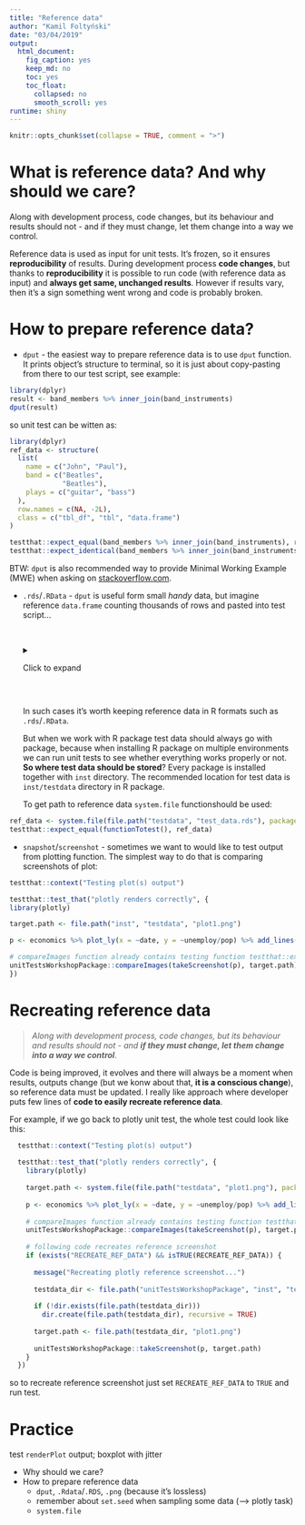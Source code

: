 ```yaml
---
title: "Reference data"
author: "Kamil Foltyński"
date: "03/04/2019"
output:
  html_document:
    fig_caption: yes
    keep_md: no
    toc: yes
    toc_float:
      collapsed: no
      smooth_scroll: yes
runtime: shiny
---
```


```r
knitr::opts_chunk$set(collapse = TRUE, comment = ">")
```

# What is reference data? And why should we care?

Along with development process, code changes, but its behaviour and results should not - 
and if they must change, let them change into a way we control. 

Reference data is used as input for unit tests. It's frozen, so it ensures **reproducibility** of results.
During development process **code changes**, but thanks to **reproducibility** it is possible to run 
code (with reference data as input) and **always get same, unchanged results**. However if results vary, then
it's a sign something went wrong and code is probably broken.

# How to prepare reference data?

* `dput` - the easiest way to prepare reference data is to use `dput` function. It prints object's structure to terminal, so
it is just about copy-pasting from there to our test script, see example:

```r
library(dplyr)
result <- band_members %>% inner_join(band_instruments)
dput(result)
```

so unit test can be witten as:

```r
library(dplyr)
ref_data <- structure(
  list(
    name = c("John", "Paul"),
    band = c("Beatles",
             "Beatles"),
    plays = c("guitar", "bass")
  ),
  row.names = c(NA, -2L),
  class = c("tbl_df", "tbl", "data.frame")
)

testthat::expect_equal(band_members %>% inner_join(band_instruments), ref_data)
testthat::expect_identical(band_members %>% inner_join(band_instruments), ref_data)
```
  
  BTW: `dput` is also recommended way to provide Minimal Working Example (MWE) when 
  asking on [stackoverflow.com](https://stackoverflow.com).
  

* `.rds`/`.RData` - `dput` is useful form small _handy_ data, but imagine reference `data.frame` counting thousands of rows
and pasted into test script...


  <br>
  <details>
  <summary>Click to expand</summary>
  ```r
  dput(iris)
  ```
  </details>
  <br>

  In such cases it's worth keeping reference data in R formats such as `.rds`/`.RData`. 
  
  But when we work with R package test data should always go with package, because when installing R package 
  on multiple environments we can run unit tests to see whether everything works properly or not. 
  **So where test data should be stored**? Every package is installed together with `inst` directory. 
  The recommended location for test data is `inst/testdata` directory in R package. 
  
  To get path to reference data `system.file` functionshould be used:
  
```r
ref_data <- system.file(file.path("testdata", "test_data.rds"), package = "SpendWorx")
testthat::expect_equal(functionTotest(), ref_data)
```
  
* `snapshot`/`screenshot` - sometimes we want to would like to test output from plotting function. 
The simplest way to do that is comparing screenshots of plot:

```r
testthat::context("Testing plot(s) output")

testthat::test_that("plotly renders correctly", {
library(plotly)

target.path <- file.path("inst", "testdata", "plot1.png") 

p <- economics %>% plot_ly(x = ~date, y = ~unemploy/pop) %>% add_lines()

# compareImages function already contains testing function testthat::expect_lte
unitTestsWorkshopPackage::compareImages(takeScreenshot(p), target.path)
})
```

# Recreating reference data

> _Along with development process, code changes, but its behaviour and results should not - 
and **if they must change, let them change into a way we control**_. 

Code is being improved, it evolves and there will always be a moment when 
results, outputs change (but we konw about that, **it is a conscious change**), 
so reference data must be updated. I really like approach where developer 
puts few lines of **code to easily recreate reference data**.

For example, if we go back to plotly unit test, the whole test could look like this:

```r
  testthat::context("Testing plot(s) output")
  
  testthat::test_that("plotly renders correctly", {
    library(plotly)
    
    target.path <- system.file(file.path("testdata", "plot1.png"), package = "unitTestsWorkshopPackage")
    
    p <- economics %>% plot_ly(x = ~date, y = ~unemploy/pop) %>% add_lines()
    
    # compareImages function already contains testing function testthat::expect_lte
    unitTestsWorkshopPackage::compareImages(takeScreenshot(p), target.path)
    
    # following code recreates reference screenshot
    if (exists("RECREATE_REF_DATA") && isTRUE(RECREATE_REF_DATA)) {
      
      message("Recreating plotly reference screenshot...")
      
      testdata_dir <- file.path("unitTestsWorkshopPackage", "inst", "testdata")
      
      if (!dir.exists(file.path(testdata_dir)))
        dir.create(file.path(testdata_dir), recursive = TRUE)
      
      target.path <- file.path(testdata_dir, "plot1.png") 
      
      unitTestsWorkshopPackage::takeScreenshot(p, target.path)
    }
  })
  ```
  
  so to recreate reference screenshot just set `RECREATE_REF_DATA` to `TRUE` and run test.

# Practice

test `renderPlot` output; boxplot with jitter




* Why should we care?
* How to prepare reference data
  * `dput`, `.Rdata`/`.RDS`, `.png` (because it's lossless)
  * remember about `set.seed` when sampling some data (--> plotly task)
  * `system.file`



